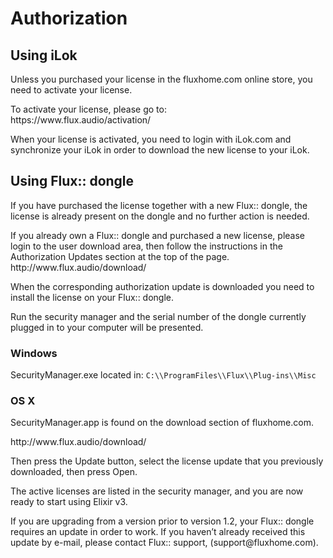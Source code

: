 # Authorization

## Using iLok

Unless you purchased your license in the fluxhome.com online store, you need to activate your license.

To activate your license, please go to:  
https://www.flux.audio/activation/

When your license is activated, you need to login with iLok.com and synchronize your iLok in order to download the
new license to your iLok.

## Using Flux:: dongle

If you have purchased the license together with a new Flux:: dongle, the license is already present on the dongle
and no further action is needed.

If you already own a Flux:: dongle and purchased a new license, please login to the user download area, then follow
the instructions in the Authorization Updates section at the top of the page.
http://www.flux.audio/download/

When the corresponding authorization update is downloaded you need to install the license on your Flux:: dongle.

Run the security manager and the serial number of the dongle currently plugged in to your computer will be
presented.

### Windows

SecurityManager.exe located in: ```C:\\ProgramFiles\\Flux\\Plug-ins\\Misc```

### OS X

SecurityManager.app is found on the download section of fluxhome.com.

http://www.flux.audio/download/

Then press the Update button, select the license update that you previously downloaded, then press Open.

The active licenses are listed in the security manager, and you are now ready to start using Elixir v3.

If you are upgrading from a version prior to version 1.2, your Flux:: dongle requires an update in order to work. If
you haven’t already received this update by e-mail, please contact Flux:: support, (support@fluxhome.com).
